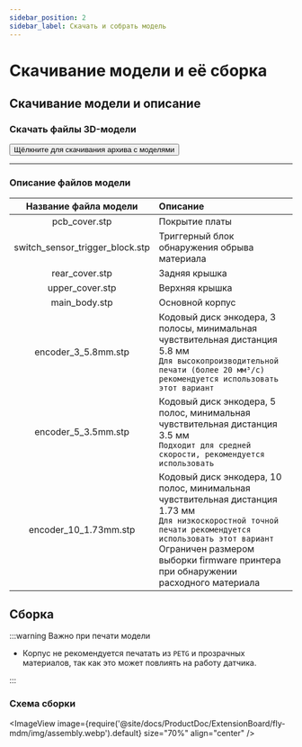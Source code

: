 ```yaml
---
sidebar_position: 2
sidebar_label: Скачать и собрать модель
---
```


# Скачивание модели и её сборка

## Скачивание модели и описание

### Скачать файлы 3D-модели

<Button variant="contained" disableElevation component="a" rel="noopener" href="http://cdn.mellow.klipper.cn/STEP/MDM-filament_sensor.zip">Щёлкните для скачивания архива с моделями</Button>

----

### Описание файлов модели

| Название файла модели | Описание |
| :---: | :--- |
| pcb_cover.stp | Покрытие платы |
| switch_sensor_trigger_block.stp | Триггерный блок обнаружения обрыва материала |
| rear_cover.stp | Задняя крышка |
| upper_cover.stp | Верхняя крышка |
| main_body.stp | Основной корпус |
| encoder_3_5.8mm.stp | Кодовый диск энкодера, 3 полосы, минимальная чувствительная дистанция 5.8 мм <br/> `Для высокопроизводительной печати (более 20 мм³/с) рекомендуется использовать этот вариант` |
| encoder_5_3.5mm.stp | Кодовый диск энкодера, 5 полос, минимальная чувствительная дистанция 3.5 мм <br/> `Подходит для средней скорости, рекомендуется использовать` |
| encoder_10_1.73mm.stp | Кодовый диск энкодера, 10 полос, минимальная чувствительная дистанция 1.73 мм <br/> `Для низкоскоростной точной печати рекомендуется использовать этот вариант` <br/> Ограничен размером выборки firmware принтера при обнаружении расходного материала |


## Сборка

:::warning Важно при печати модели

- Корпус не рекомендуется печатать из `PETG` и прозрачных материалов, так как это может повлиять на работу датчика.

:::

### Схема сборки

<ImageView image={require('@site/docs/ProductDoc/ExtensionBoard/fly-mdm/img/assembly.webp').default} size="70%" align="center" />
